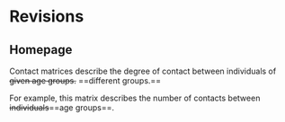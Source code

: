# Revisions

## Homepage

Contact matrices describe the degree of contact between individuals of ~~given age groups.~~ ==different groups.==

For example, this matrix describes the number of contacts between ~~individuals~~==age groups==.